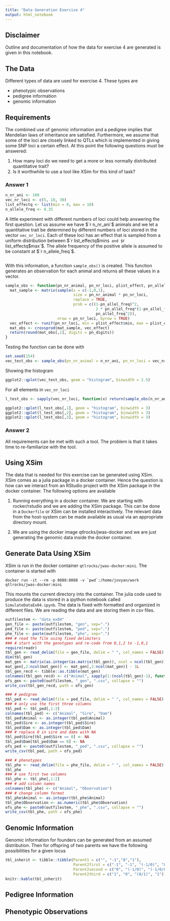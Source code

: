 ```yaml
---
title: "Data Generation Exercise 4"
output: html_notebook
---
```



## Disclaimer
Outline and documentation of how the data for exercise 4 are generated is given in this notebook.


## The Data
Different types of data are used for exercise 4. These types are

* phenotypic observations
* pedigree information
* genomic information


## Requirements
The combined use of genomic information and a pedigree implies that Mendelian laws of inheritance are satisfied. Furthermore, we assume that some of the loci are closely linked to QTLs which is implemented in giving some SNP loci a certain effect. At this point the following questions must be answered: 

1. How many loci do we need to get a more or less normally distributed quantitative trait?
2. Is it worthwhile to use a tool like XSim for this kind of task?


### Answer 1
```r
n_nr_ani <- 100
vec_nr_loci <- c(5, 10, 30)
list_effectq <- list(min = 0, max = 10)
n_allele_freq <- 0.35
```

A little experiment with different numbers of loci could help answering the first question. Let us assume we have $`r n_nr_ani`$ animals and we let a quantitative trait be determined by different numbers of loci stored in the vector `vec_nr_loci`. Each of these loci has an effect that is sampled from a uniform distribution between $`r list_effectq$min`$ and $`r list_effectq$max`$. The allele frequency of the positive allele is assumed to be constant at $`r n_allele_freq`$. 

```r
```

With this information, a function `sample_obs()` is created. This function generates an observation for each animal and returns all these values in a vector.

```r
sample_obs <- function(pn_nr_animal, pn_nr_loci, plist_effect, pn_allel_freq, pn_digits = 0){
  mat_sample <- matrix(sample(x = c(-1,0,1), 
                              size = pn_nr_animal * pn_nr_loci, 
                              replace = TRUE, 
                              prob = c((1-pn_allel_freq)^2,
                                        2 * pn_allel_freq*(1-pn_allel_freq),
                                        pn_allel_freq^2)),
                       nrow = pn_nr_loci, byrow = TRUE)
  vec_effect <- runif(pn_nr_loci, min = plist_effect$min, max = plist_effect$max)
  mat_obs <- crossprod(mat_sample, vec_effect)
  return(round(mat_obs[,1], digits = pn_digits))
}
```

Testing the function can be done with

```r
set.seed(154)
vec_test_obs <- sample_obs(pn_nr_animal = n_nr_ani, pn_nr_loci = vec_nr_loci[1], plist_effect = list_effectq, pn_allel_freq = n_allele_freq)
```

Showing the histogram

```r
ggplot2::qplot(vec_test_obs, geom = "histogram", binwidth = 2.5)
```

For all elements in `vec_nr_loci`

```r
l_test_obs <- sapply(vec_nr_loci, function(x) return(sample_obs(n_nr_ani, x, list_effectq, n_allele_freq)), USE.NAMES = FALSE)
```

```r
ggplot2::qplot(l_test_obs[,1], geom = "histogram", binwidth = 3)
ggplot2::qplot(l_test_obs[,2], geom = "histogram", binwidth = 3)
ggplot2::qplot(l_test_obs[,3], geom = "histogram", binwidth = 3)
```

### Answer 2
All requirements can be met with such a tool. The problem is that it takes time to re-familiarize with the tool.


## Using XSim
The data that is needed for this exercise can be generated using XSim. XSim comes as a julia package in a docker container. Hence the question is how can we interact from an RStudio project with the XSim package in the docker container. The following options are available

1. Running everything in a docker container. We are starting with rocker/rstudio and we are adding the XSim package. This can be done in a `Dockerfile` or XSim can be installed interactively. The relevant data from the host-system can be made available as usual via an appropriate directory mount. 

2. We are using the docker image qtlrocks/jwas-docker and we are just generating the genomic data inside the docker container. 


## Generate Data Using XSim
XSim is run in the docker container `qtlrocks/jwas-docker:mini`. The container is started with

```
docker run -it --rm -p 8888:8888 -v `pwd`:/home/jovyan/work qtlrocks/jwas-docker:mini
```

This mounts the current directory into the container. The julia code used to produce the data is stored in a ipython notebook called `SimulateDataEx04.ipynb`. The data is fixed with formatted and organized in different files. We are reading the data and are storing them in csv files.

```r
outfilestem <- "data_ex04"
gen_file <- paste(outfilestem, "gen", sep=".")
ped_file <- paste(outfilestem, "ped", sep=".")
phe_file <- paste(outfilestem, "phe", sep=".")
### # read the file using fixed delimiters
### # start with the genotypes and re-code from 0,1,2 to -1,0,1
require(readr)
tbl_gen <- read_delim(file = gen_file, delim = " ", col_names = FALSE)
dim(tbl_gen)
mat_gen <- matrix(as.integer(as.matrix(tbl_gen)), ncol = ncol(tbl_gen))
mat_gen[,2:ncol(mat_gen)] <- mat_gen[,2:ncol(mat_gen)] - 1L
tbl_gen_recd <- tibble::as.tibble(mat_gen)
colnames(tbl_gen_recd) <- c("Animal", sapply(1:(ncol(tbl_gen)-1), function(x) paste0("SNP", x), USE.NAMES = FALSE))
ofs_gen <- paste0(outfilestem, "_gen", ".csv", collapse = "")
write_csv(tbl_gen_recd, path = ofs_gen)

### # pedigree
tbl_ped <- read_delim(file = ped_file, delim = " ", col_names = FALSE)
### # only use the first three columns
tbl_ped <- tbl_ped[,1:3]
colnames(tbl_ped) <- c("Animal", "Sire", "Dam")
tbl_ped$Animal <- as.integer(tbl_ped$Animal)
tbl_ped$Sire <- as.integer(tbl_ped$Sire)
tbl_ped$Dam <- as.integer(tbl_ped$Dam)
### # replace 0 in sire and dams with NA
tbl_ped$Sire[tbl_ped$Sire == 0] <- NA
tbl_ped$Dam[tbl_ped$Dam == 0] <- NA
ofs_ped <- paste0(outfilestem, "_ped", ".csv", collapse = "")
write_csv(tbl_ped, path = ofs_ped)

### # phenotypes
tbl_phe <- read_delim(file = phe_file, delim = " ", col_names = FALSE)
tbl_phe
### # use first two columns
tbl_phe <- tbl_phe[,1:2]
### # add column names
colnames(tbl_phe) <- c("Animal", "Observation")
### # change column format
tbl_phe$Animal <- as.integer(tbl_phe$Animal)
tbl_phe$Observation <- as.numeric(tbl_phe$Observation)
ofs_phe <- paste0(outfilestem, "_phe", ".csv", collapse = "")
write_csv(tbl_phe, path = ofs_phe)
```



## Genomic Information
Genomic information for founders can be generated from an assumed distribution. Then for offspring of two parents we have the following possibilities for a given locus

```r
tbl_inherit <- tibble::tibble(Parent1 = c("", "-1","0","1"), 
                              Parent2first = c("-1", "-1", "(-1/0)", "0"),
                              Parent2second = c("0", "(-1/0)", "(-1/0/0/1)", "(0/1)"),
                              Parent2third = c("1", "0", "(0/1)", "1"))
knitr::kable(tbl_inherit)
```



## Pedigree Information


## Phenotypic Observations

